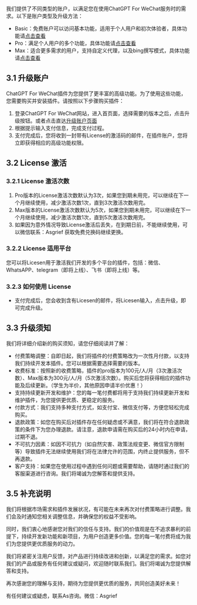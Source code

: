 我们提供了不同类型的账户，以满足您在使用ChatGPT For WeChat服务时的需求。以下是账户类型及升级方法：

- Basic：免费账户可以访问基本功能，适用于个人用户和初次体验者，具体功能请[点击查看](./base_features.mdx)
- Pro：满足个人用户的多个功能，具体功能请[点击查看](./pro_features.mdx)
- Max：适合更多需求的用户，支持自定义代理，以及bing撰写模式，具体功能请[点击查看](./max_features.mdx)

## 3.1 升级账户

ChatGPT For WeChat插件为您提供了更丰富的高级功能。为了使用这些功能，您需要购买并安装插件。请按照以下步骤购买插件：

1. 登录ChatGPT For WeChat网站，进入首页面，选择需要的版本之后，点击升级按钮。或者点击直达[升级账户页面](https://aoq.lemonsqueezy.com/checkout?cart=1d9c2a10-ca6e-4ed2-a60f-88851baccdd5)
2. 根据提示输入支付信息，完成支付过程。
3. 支付完成后，您将收到一封带有License的激活码的邮件，在插件账户，您将立即获得相应的高级功能权限。

## 3.2 License 激活

### 3.2.1 License 激活次数
1. Pro版本的License激活次数默认为3次，如果您到期未用完，可以继续在下一个月继续使用，减少激活次数1次，直到3次激活次数用完。
2. Max版本的License激活次数默认为5次，如果您到期未用完，可以继续在下一个月继续使用，减少激活次数1次，直到5次激活次数用完。
3. 如果因为意外情况导致License激活后丢失，在到期日前，不能继续使用，可以微信联系：Asgrief 获取免费兑换码继续更换。

### 3.2.2 License 适用平台
您可以将Licesen用于激活我们开发的多个平台的插件，包括：微信、WhatsAPP、telegram（即将上线）、飞书（即将上线）等。

### 3.2.3 如何使用 License 
- 支付完成后，您会收到含有Licesen的邮件，将Licesen输入，点击升级，即可完成升级。

## 3.3 升级须知
我们将详细介绍新的购买须知，请您仔细阅读并了解：

- 付费策略调整：自即日起，我们将插件的付费策略改为一次性月付款，以支持我们持续开发本插件。您可以根据需要选择需要的版本。
- 收费标准：按照新的收费策略，插件的pro版本为100元/人/月（3次激活次数）、Max版本为300元/人/月（5次激活次数）。购买后您将获得相应的插件功能及后续更新。（学生为半价，其他原因申请半价优惠！）
- 支持持续更新开发和维护：您的每一笔付费都将用于支持我们持续更新开发和维护插件，为您提供更优质、更稳定的服务。
- 付款方式：我们支持多种支付方式，如支付宝、微信支付等，方便您轻松完成购买。
- 退款政策：如您在购买后对插件存在任何疑虑或不满意，我们将在符合退款政策的条件下为您办理退款。请注意，退款申请需在购买后的24小时内在申请，过期不退。
- 不可抗力因素：如因不可抗力（如自然灾害、政策法规变更、微信官方限制等）导致插件无法继续使用我们将在法律允许的范围，内终止提供服务，但不再退款。
- 客户支持：如果您在使用过程中遇到任何问题或需要帮助，请随时通过我们的客服渠道进行咨询。我们将竭诚为您解答和提供支持。

## 3.5 补充说明
我们将根据市场需求和插件发展状况，有可能在未来再次对付费策略进行调整。我们会及时通知您相关调整信息，并确保您的权益不受影响。

同时，我们衷心地感谢您对我们的信任与支持。我们的价值观是在不追求暴利的前提下，持续开发新功能和新项目，为用户创造更多价值。您的每一笔付费将成为我们为您提供更优质服务的动力。

我们将紧密关注用户反馈，对产品进行持续改进和创新，以满足您的需求。如您对我们的产品或服务有任何建议或疑问，欢迎随时联系我们。我们将竭诚为您提供解答和支持。

再次感谢您的理解与支持，期待为您提供更优质的服务，共同创造美好未来！

有任何建议或疑虑，联系As咨询。微信：Asgrief